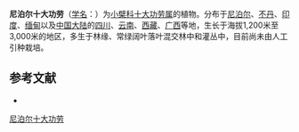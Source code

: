 {{Speciesbox
| name = 尼泊尔十大功劳
| status = 
| status_system = 
| image =
| genus = Mahonia
| species = napaulensis
| authority = DC.
}}

'''尼泊尔十大功劳'''（[[学名|学名]]：{{lang|la|''Mahonia napaulensis''}}）为[[小檗科|小檗科]][[十大功劳属|十大功劳属]]的植物。分布于[[尼泊尔|尼泊尔]]、[[不丹|不丹]]、[[印度|印度]]、[[缅甸|缅甸]]以及[[中国大陆|中国大陆]]的[[四川|四川]]、[[云南|云南]]、[[西藏|西藏]]、[[广西|广西]]等地，生长于海拔1,200米至3,000米的地区，多生于林缘、常绿阔叶落叶混交林中和灌丛中，目前尚未由人工引种栽培。

== 参考文献 ==
<div class="references-small">
* {{cite web| url =http://www.bioinfo.cn/db05/KmzwSpecies.php?action=view&id=1102| title =尼泊尔十大功劳| work =《中国高等植物数据库全库》| publisher =中国科学院微生物研究所| author =昆明植物研究所| accessdate =2009-02-22| deadurl =yes| archiveurl =https://web.archive.org/web/20160305042619/http://www.bioinfo.cn/db05/KmzwSpecies.php?action=view&id=1102| archivedate =2016-03-05}}
</div>
{{Taxonbar|from=Q15225313}}

[[Category:十大功劳属|尼泊尔十大功劳]]


{{植物小作品}}